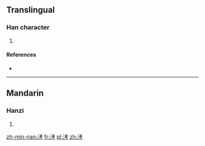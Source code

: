 ==Translingual==

===Han character===
{{Han char|rn=85|rad=水|as=06|sn=9|four=34127|canj=EJKS}}

# {{defn|Han|sort=水06}}

====References====
* {{Han ref|kx=0620.120|dkj=17380|dj=1016.020|hdz=31602.020|uh=6D18|ud=27928|bh=CFA2|bd=53154}}

----

==Mandarin==

===Hanzi===
{{cmn-hanzi|pin=[[hóng]] ([[hong2]]), [[kǎo]] ([[kao3]])|wg=hung<sup>2</sup>, k'ao<sup>3</sup>}}

# {{defn|lang=cmn|sort=水06}}

[[zh-min-nan:洘]]
[[fr:洘]]
[[pl:洘]]
[[zh:洘]]